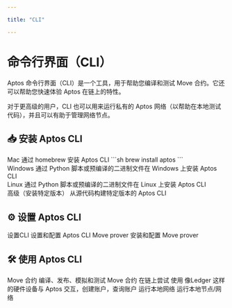 ```yaml
---

title: "CLI"

---
```



# 命令行界面（CLI）

Aptos 命令行界面（CLI）是一个工具，用于帮助您编译和测试 Move 合约。它还可以帮助您快速体验 Aptos 在链上的特性。

对于更高级的用户，CLI 也可以用来运行私有的 Aptos 网络（以帮助在本地测试代码），并且可以有助于管理网络节点。

## 📥 安装 Aptos CLI

<Cards className="xl:grid-cols-2">
  <Card href="./cli/install-cli/install-cli-mac" className="flex flex-row gap-4">
    <Card.Image className="object-contain dark:invert" src="/docs/apple.svg" />
    <div className="flex flex-col gap-2">
      <Card.Title>Mac</Card.Title>
      <Card.Description>
         通过 homebrew 安装 Aptos CLI
         ```sh
         brew install aptos
         ```
      </Card.Description>
    </div>
  </Card>
  <Card href="./cli/install-cli/install-cli-windows" className="flex flex-row gap-4">
    <Card.Image src="/docs/windows.svg" />
    <div className="flex flex-col gap-2">
      <Card.Title>Windows</Card.Title>
      <Card.Description>
         通过 Python 脚本或预编译的二进制文件在 Windows 上安装 Aptos CLI
      </Card.Description>
    </div>
  </Card>
  <Card href="./cli/install-cli/install-cli-linux" className="flex flex-row gap-4">
    <Card.Image className="object-contain" src="/docs/linux.svg" />
    <div className="flex flex-col gap-2">
      <Card.Title>Linux</Card.Title>
      <Card.Description>
         通过 Python 脚本或预编译的二进制文件在 Linux 上安装 Aptos CLI
      </Card.Description>
    </div>
  </Card>
  <Card href="./cli/install-cli/install-cli-specific-version" className="flex flex-row gap-4">
    <Card.Image className="dark:invert" src="/docs/advanced.svg" />
    <div className="flex flex-col gap-2">
      <Card.Title>高级（安装特定版本）</Card.Title>
      <Card.Description>
         从源代码构建特定版本的 Aptos CLI
      </Card.Description>
    </div>
  </Card>
</Cards>

## ⚙️ 设置 Aptos CLI

<Cards>
  <Card href="./cli/setup-cli">
    <Card.Title>设置CLI</Card.Title>
    <Card.Description>设置和配置 Aptos CLI </Card.Description>
  </Card>
  <Card href="./cli/setup-cli/install-move-prover">
    <Card.Title> Move prover</Card.Title>
    <Card.Description>安装和配置 Move prover</Card.Description>
  </Card>
</Cards>

## 🛠️ 使用 Aptos CLI

<Cards>
  <Card href="./cli/working-with-move-contracts">
    <Card.Title>Move 合约</Card.Title>
    <Card.Description>编译、发布、模拟和测试 Move 合约 </Card.Description>
  </Card>
  <Card href="./cli/trying-things-on-chain">
    <Card.Title>在链上尝试</Card.Title>
    <Card.Description>使用 像Ledger 这样的硬件设备与 Aptos 交互，创建账户，查询账户</Card.Description>
  </Card>
  <Card href="./cli/running-a-local-network">
    <Card.Title>运行本地网络</Card.Title>
    <Card.Description>运行本地节点/网络 </Card.Description>
  </Card>
</Cards>
